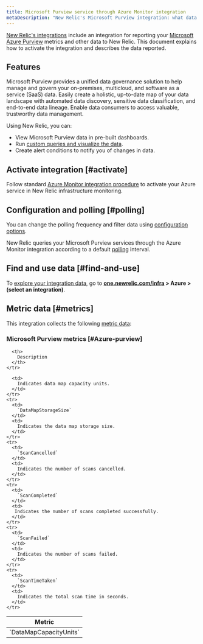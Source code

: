 ```yaml
---
title: Microsoft Purview service through Azure Monitor integration
metaDescription: "New Relic's Microsoft Purview integration: what data it reports and how to enable it."
---
```


[New Relic's integrations](/docs/infrastructure/integrations-getting-started/getting-started/introduction-infrastructure-integrations) include an integration for reporting your [Microsoft Azure Purview](https://azure.microsoft.com/en-us/products/purview/) metrics and other data to New Relic. This document explains how to activate the integration and describes the data reported.

## Features

Microsoft Purview provides a unified data governance solution to help manage and govern your on-premises, multicloud, and software as a service (SaaS) data. Easily create a holistic, up-to-date map of your data landscape with automated data discovery, sensitive data classification, and end-to-end data lineage. Enable data consumers to access valuable, trustworthy data management.

Using New Relic, you can:

* View Microsoft Purview data in pre-built dashboards.
* Run [custom queries and visualize the data](/docs/infrastructure/integrations-getting-started/getting-started/use-integration-data-new-relic-insights).
* Create alert conditions to notify you of changes in data.

## Activate integration [#activate]

Follow standard [Azure Monitor integration procedure](/docs/infrastructure/microsoft-azure-integrations/azure-integrations-list/azure-monitor) to activate your Azure service in New Relic infrastructure monitoring.

## Configuration and polling [#polling]

You can change the polling frequency and filter data using [configuration options](/docs/infrastructure/microsoft-azure-integrations/azure-integrations-list/azure-monitor/#settings).

New Relic queries your Microsoft Purview services through the Azure Monitor integration according to a default [polling](/docs/infrastructure/microsoft-azure-integrations/azure-integrations-list/azure-monitor/#settings) interval.

## Find and use data [#find-and-use]

To [explore your integration data](/docs/infrastructure/integrations/find-use-infrastructure-integration-data), go to **[one.newrelic.com/infra](https://one.newrelic.com/infra) > Azure > (select an integration)**.

## Metric data [#metrics]

This integration collects the following [metric data](/docs/infrastructure/integrations-getting-started/getting-started/understand-integration-data-data-types#metric):

### Microsoft Purview metrics [#Azure-purview]

<table>
  <thead>
    <tr>
      <th style={{ width: "300px" }}>
        Metric
      </th>

      <th>
        Description
      </th>
    </tr>
  </thead>
  <tbody>
    <tr>
      <td>
        `DataMapCapacityUnits`
      </td>

      <td>
        Indicates data map capacity units.
      </td>
    </tr>
    <tr>
      <td>
        `DataMapStorageSize`
      </td>
      <td>
        Indicates the data map storage size.
      </td>
    </tr>
    <tr>
      <td>
        `ScanCancelled`
      </td>
      <td>
        Indicates the number of scans cancelled.
      </td>
    </tr>
    <tr>
      <td>
        `ScanCompleted`
      </td>
      <td>
       Indicates the number of scans completed successfully.
      </td>
    </tr>
    <tr>
      <td>
        `ScanFailed`
      </td>
      <td>
        Indicates the number of scans failed.
      </td>
    </tr>
    <tr>
      <td>
        `ScanTimeTaken`
      </td>
      <td>
        Indicates the total scan time in seconds.
      </td>
    </tr>
  </tbody>
</table>
